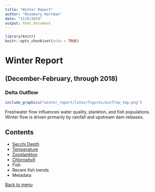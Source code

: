 ```yaml
---
title: "Winter Report"
author: "Rosemary Hartman"
date: "11/6/2019"
output: html_document
---
```


```r
library(knitr)
knitr::opts_chunk$set(echo = TRUE)
```
# Winter Report 
## (December-February, through 2018)

### Delta Outflow
```r
include_graphics("winter_report/latex/figures/outflow_tmp.png")
```
Freshwater flow influences water quality, plankton, and fish populations.
Winter flow is driven primarily by rainfall and upstream dam releases.

## Contents
- [Secchi Depth](SecchiWeb.html)
- [Temperature](TempWeb.html)
- [Zooplankton](ZooplanktonWeb.html)
- [Chlorophyll](ChloroWeb.html)
- Fish
- Recent fish trends
- Metadata

[Back to menu](index.html)
